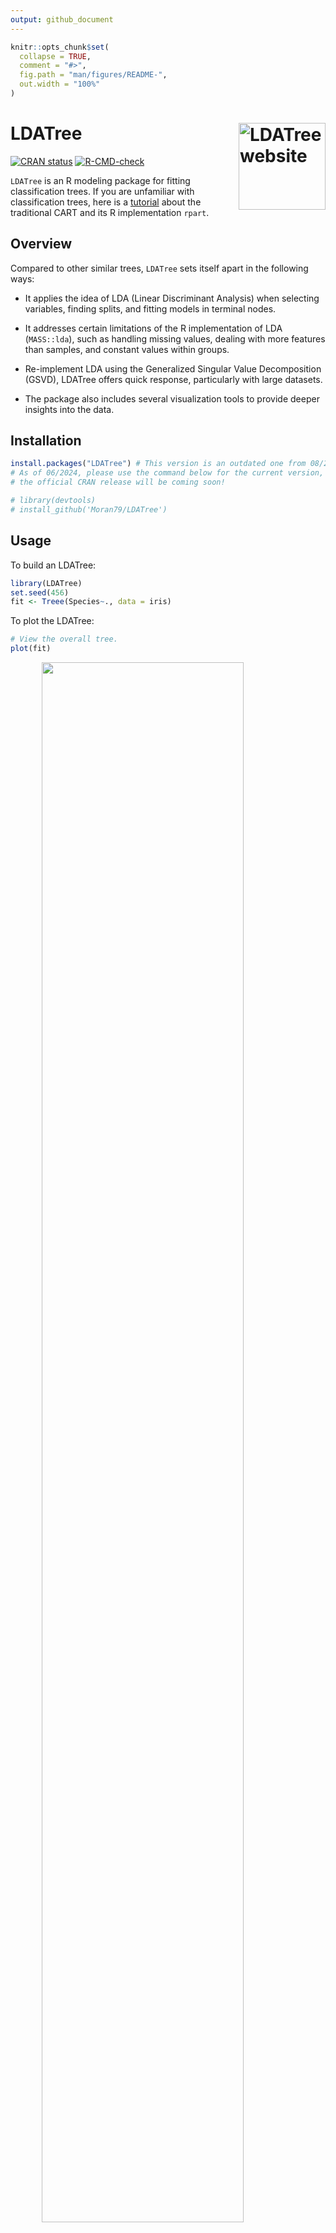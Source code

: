 ```yaml
---
output: github_document
---
```


<!-- README.md is generated from README.Rmd. Please edit that file -->

```r
knitr::opts_chunk$set(
  collapse = TRUE,
  comment = "#>",
  fig.path = "man/figures/README-",
  out.width = "100%"
)
```

# LDATree <a href="http://iamwangsiyu.com/LDATree/"><img src="man/figures/logo.png" align="right" height="139" alt="LDATree website" /></a>

<!-- badges: start -->
[![CRAN status](https://www.r-pkg.org/badges/version/LDATree)](https://CRAN.R-project.org/package=LDATree)
[![R-CMD-check](https://github.com/Moran79/LDATree/actions/workflows/R-CMD-check.yaml/badge.svg)](https://github.com/Moran79/LDATree/actions/workflows/R-CMD-check.yaml)
<!-- badges: end -->

`LDATree` is an R modeling package for fitting classification trees. If you are unfamiliar with classification trees, here is a [tutorial](http://www.sthda.com/english/articles/35-statistical-machine-learning-essentials/141-cart-model-decision-tree-essentials/) about the traditional CART and its R implementation `rpart`.

## Overview

Compared to other similar trees, `LDATree` sets itself apart in the following ways:

* It applies the idea of LDA (Linear Discriminant Analysis) when selecting variables, finding splits, and fitting models in terminal nodes.

* It addresses certain limitations of the R implementation of LDA (`MASS::lda`), such as handling missing values, dealing with more features than samples, and constant values within groups.

* Re-implement LDA using the Generalized Singular Value Decomposition (GSVD), LDATree offers quick response, particularly with large datasets.

* The package also includes several visualization tools to provide deeper insights into the data.

## Installation

```r
install.packages("LDATree") # This version is an outdated one from 08/2023.
# As of 06/2024, please use the command below for the current version,
# the official CRAN release will be coming soon!

# library(devtools)
# install_github('Moran79/LDATree')
```

## Usage

To build an LDATree:

```r
library(LDATree)
set.seed(456)
fit <- Treee(Species~., data = iris)
```

To plot the LDATree:

```r
# View the overall tree.
plot(fit)
```

<img src="man/figures/README-plot1-1.png" width="80%" style="display: block; margin: auto;" />

```r
# Three types of individual plots
# 1. Scatter plot on first two LD scores
plot(fit, data = iris, node = 1)

# 2. Density plot on the first LD score
plot(fit, data = iris, node = 3)

# 3. A message
plot(fit, data = iris, node = 5)
```

To make predictions:

```r
# Prediction only.
predictions <- predict(fit, iris)
head(predictions)
```

```r
# A more informative prediction
predictions <- predict(fit, iris, type = "all")
head(predictions)
```


## Getting help

If you encounter a clear bug, please file an issue with a minimal reproducible example on [GitHub](https://github.com/Moran79/LDATree/issues)
